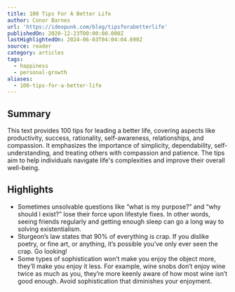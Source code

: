 ```yaml
---
title: 100 Tips For A Better Life
author: Conor Barnes
url: 'https://ideopunk.com/blog/tipsforabetterlife'
publishedOn: 2020-12-23T00:00:00.000Z
lastHighlightedOn: 2024-06-03T04:04:04.690Z
source: reader
category: articles
tags:
  - happiness
  - personal-growth
aliases:
  - 100-tips-for-a-better-life
---
```

## Summary

This text provides 100 tips for leading a better life, covering aspects like productivity, success, rationality, self-awareness, relationships, and compassion. It emphasizes the importance of simplicity, dependability, self-understanding, and treating others with compassion and patience. The tips aim to help individuals navigate life's complexities and improve their overall well-being.

## Highlights
- Sometimes unsolvable questions like “what is my purpose?” and “why should I exist?” lose their force upon lifestyle fixes. In other words, seeing friends regularly and getting enough sleep can go a long way to solving existentialism.
- Sturgeon’s law states that 90% of everything is crap. If you dislike poetry, or fine art, or anything, it’s possible you’ve only ever seen the crap. Go looking!
- Some types of sophistication won’t make you enjoy the object more, they’ll make you enjoy it less. For example, wine snobs don’t enjoy wine twice as much as you, they’re more keenly aware of how most wine isn’t good enough. Avoid sophistication that diminishes your enjoyment.
